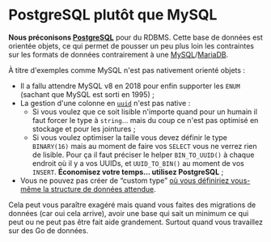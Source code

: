 # PostgreSQL plutôt que MySQL

**Nous préconisons [PostgreSQL](https://www.postgresql.org/)** pour du RDBMS. Cette base de données est orientée objets, ce qui permet de pousser un peu plus loin les contraintes sur les formats de données contrairement à une [MySQL](https://en.wikipedia.org/wiki/MySQL)/[MariaDB](https://en.wikipedia.org/wiki/MariaDB).

À titre d'exemples comme MySQL n'est pas nativement orienté objets :

- Il a fallu attendre MySQL v8 en 2018 pour enfin supporter les `ENUM` (sachant que MySQL est sorti en 1995) ;
- La gestion d'une colonne en [`uuid`](https://en.wikipedia.org/wiki/Universally_unique_identifier) n'est pas native :
  - Si vous voulez que ce soit lisible n'importe quand pour un humain il faut forcer le type à `string`… mais du coup ce n'est pas optimisé en stockage et pour les jointures ;
  - Si vous voulez optimiser la taille vous devez définir le type `BINARY(16)` mais au moment de faire vos `SELECT` vous ne verrez rien de lisible. Pour ça il faut préciser le helper `BIN_TO_UUID()` à chaque endroit où il y a vos UUIDs, et `UUID_TO_BIN()` au moment de vos `INSERT`. **Économisez votre temps… utilisez PostgreSQL** ;
- Vous ne pouvez pas créer de “custom type” [où vous définiriez vous-même la structure de données attendue](https://www.postgresql.org/docs/current/rowtypes.html#ROWTYPES-DECLARING).

Cela peut vous paraître exagéré mais quand vous faites des migrations de données (car oui cela arrive), avoir une base qui sait un minimum ce qui peut ou ne peut pas être fait aide grandement. Surtout quand vous travaillez sur des Go de données.
